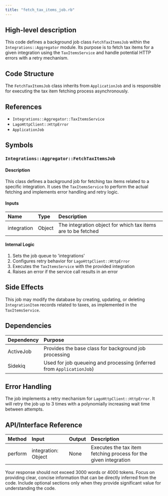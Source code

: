 ```yaml
---
title: "fetch_tax_items_job.rb"
---
```


## High-level description
This code defines a background job class `FetchTaxItemsJob` within the `Integrations::Aggregator` module. Its purpose is to fetch tax items for a given integration using the `TaxItemsService` and handle potential HTTP errors with a retry mechanism.

## Code Structure
The `FetchTaxItemsJob` class inherits from `ApplicationJob` and is responsible for executing the tax item fetching process asynchronously.

## References
- `Integrations::Aggregator::TaxItemsService`
- `LagoHttpClient::HttpError`
- `ApplicationJob`

## Symbols

### `Integrations::Aggregator::FetchTaxItemsJob`
#### Description
This class defines a background job for fetching tax items related to a specific integration. It uses the `TaxItemsService` to perform the actual fetching and implements error handling and retry logic.

#### Inputs
| Name | Type | Description |
|:-----|:-----|:------------|
| integration | Object | The integration object for which tax items are to be fetched |

#### Internal Logic
1. Sets the job queue to 'integrations'
2. Configures retry behavior for `LagoHttpClient::HttpError`
3. Executes the `TaxItemsService` with the provided integration
4. Raises an error if the service call results in an error

## Side Effects
This job may modify the database by creating, updating, or deleting `IntegrationItem` records related to taxes, as implemented in the `TaxItemsService`.

## Dependencies
| Dependency | Purpose |
|:-----------|:--------|
| ActiveJob | Provides the base class for background job processing |
| Sidekiq | Used for job queueing and processing (inferred from `ApplicationJob`) |

## Error Handling
The job implements a retry mechanism for `LagoHttpClient::HttpError`. It will retry the job up to 3 times with a polynomially increasing wait time between attempts.

## API/Interface Reference
| Method | Input | Output | Description |
|:-------|:------|:-------|:------------|
| perform | integration: Object | None | Executes the tax item fetching process for the given integration |

Your response should not exceed 3000 words or 4000 tokens. Focus on providing clear, concise information that can be directly inferred from the code. Include optional sections only when they provide significant value for understanding the code.